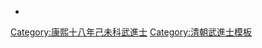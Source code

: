 {{Navbox
|name = 康熙十八年己未科武殿試金榜
|title = 康熙十八年（[[1679年]]）己未科武殿試金榜
|titlestyle = background-color:#FFD700;
|image =
|style = width:100%;text-align:center; 
|groupstyle = text-align:center; background-color:#FFD700;
|liststyle = text-align:center;
|state = {{{state<includeonly>|collapsed</includeonly>}}}
|group1 = 第一甲<br>賜武進士及第<br>共3名
|list1 = '''[[羅淇|羅　淇]]''' - '''[[王喆|王　喆]]''' - '''[[儲塤|儲　塤]]'''

|group2 = 第二甲<br>賜武進士出身<br>共27名
|list2 = [[顧從綸]] - 囗囗囗 - 囗囗囗 - 囗囗囗 - 囗囗囗 - 囗囗囗 - 囗囗囗 - 囗囗囗 - 囗囗囗 - 囗囗囗<br>囗囗囗 - 囗囗囗 - 囗囗囗 - 囗囗囗 - 囗囗囗 - 囗囗囗 - 囗囗囗 - 囗囗囗 - 囗囗囗 - 囗囗囗<br>囗囗囗 - 囗囗囗 - 囗囗囗 - 囗囗囗 - 囗囗囗 - 囗囗囗 - 囗囗囗

|group3 = 第三甲<br>賜同武進士出身<br>共71名
|list3 = [[郭鎮邦]] - 囗囗囗 - 囗囗囗 - 囗囗囗 - 囗囗囗 - 囗囗囗 - 囗囗囗 - 囗囗囗 - 囗囗囗 - 囗囗囗<br>名次不詳：<br>[[趙聯璧]] - [[周鼎|周　鼎]] - [[趙虞徵]] - [[程文錡]] - [[張晟|張　晟]] - [[王恆肅]] - [[趙勳元]] - [[李廷翰]] - [[楊天培]] - [[吳彪 (康熙武進士)|吳　彪]]

|belowstyle = text-align: center; background-color:#FFD700;
|below='''前一科：[[Template:康熙十五年丙辰科武殿試金榜|康熙十五年丙辰科]]　'''·'''　後一科：[[Template:康熙二十一年壬戌科武殿試金榜|康熙二十一年壬戌科]]'''<br>'''同科進士：[[Template:康熙十八年己未科殿試金榜|康熙十八年己未文科]]'''
}}
[[Category:康熙十八年己未科武進士]]
<noinclude>
[[Category:康熙十八年己未科武進士| ]]
[[Category:清朝武進士模板]]
*<small></small>
</noinclude>
